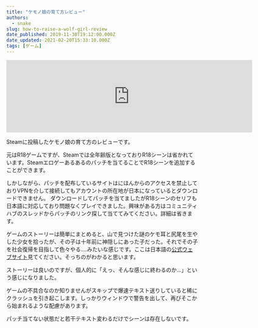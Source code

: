 ```yaml
---
title: "ケモノ娘の育て方レビュー"
authors:
  - snake
slug: how-to-raise-a-wolf-girl-review
date_published: 2019-11-30T19:12:00.000Z
date_updated: 2021-02-20T15:33:10.000Z
tags: [ゲーム]
---
```


<iframe src="https://store.steampowered.com/widget/1106940/" frameborder="0" width="646" height="190"></iframe>

Steamに投稿したケモノ娘の育て方のレビューです。

元はR18ゲームですが、Steamでは全年齢版となっておりR18シーンは省かれています。Steamエロゲーあるあるのパッチを当てることでR18シーンを追加することができます。

しかしながら、パッチを配布しているサイトはにほんからのアクセスを禁止しておりVPNを介して接続してもアカウントの所在地が日本になっているとダウンロードできません。
ダウンロードしてパッチを当てましたがR18シーンのセリフも日本語に対応しており問題なくプレイできました。興味がある方はコミュニティハブのスレッドからパッチのリンク探して当ててみてください。詳細は省きます。

ゲームのストーリーは簡単にまとめると、山で見つけた謎のケモ耳と尻尾を生やした少女を拾ったが、その子は十年前に神隠しにあった子だった。それでその子を社会復帰を目指して色々やる....みたいな感じです。ここは日本語の[公式ウェブサイト](https://steamcommunity.com/linkfilter/?url=http://sweet.clearrave.co.jp/kemomusu/)見てください。そっちのがわかると思います。

ストーリーは良いのですが、個人的に「えっ、そんな感じに終わるのか...」という感じになりました。

ゲームの不具合なのか知りませんがスキップで爆速テキスト送りしていると稀にクラッシュを引き起こします。しっかりウィンドウで警告を出して、再びそこから始まれるような配慮があります。

パッチ当てない状態だと若干テキスト変わるだけでシーンは存在しないです。
